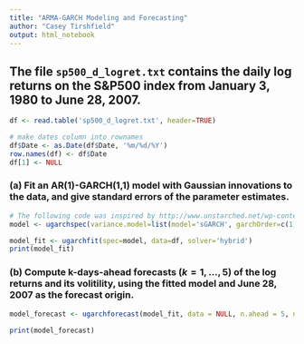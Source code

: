 ```yaml
---
title: "ARMA-GARCH Modeling and Forecasting"
author: "Casey Tirshfield"
output: html_notebook
---
```


## The file $\texttt{sp500_d_logret.txt}$ contains the daily log returns on the S&P500 index from January 3, 1980 to June 28, 2007.

```R
df <- read.table('sp500_d_logret.txt', header=TRUE)

# make dates column into rownames
df$Date <- as.Date(df$Date, '%m/%d/%Y')
row.names(df) <- df$Date
df[1] <- NULL
```

### (a) Fit an AR(1)-GARCH(1,1) model with Gaussian innovations to the data, and give standard errors of the parameter estimates.

```R
# The following code was inspired by http://www.unstarched.net/wp-content/uploads/2013/06/an-example-in-rugarch.pdf
model <- ugarchspec(variance.model=list(model='sGARCH', garchOrder=c(1, 1)), mean.model=list(armaOrder=c(1, 0), include.mean=TRUE), distribution.model='norm')

model_fit <- ugarchfit(spec=model, data=df, solver='hybrid')
print(model_fit)
```

### (b) Compute k-days-ahead forecasts $(k=1,\dots,5)$ of the log returns and its volitility, using the fitted model and June 28, 2007 as the forecast origin.

```R
model_forecast <- ugarchforecast(model_fit, data = NULL, n.ahead = 5, n.roll= 0, out.sample = 0)

print(model_forecast)
```